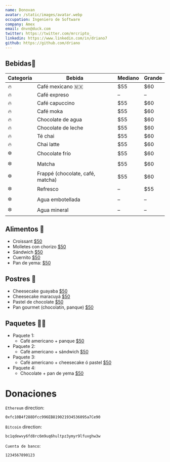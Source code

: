 ```yaml
---
name: Donovan
avatar: /static/images/avatar.webp
occupation: Ingeniero de Software
company: Amex
email: dnvn@duck.com
twitter: https://twitter.com/mrcripto_
linkedin: https://www.linkedin.com/in/driano7
github: https://github.com/driano
---
```


## Bebidas🧋

<table>
  <thead>
    <tr>
      <th>Categoría</th>
      <th>Bebida</th>
      <th>Mediano</th>
      <th>Grande</th>
    </tr>
  </thead>
  <tbody>
    <tr>
      <td>🔥</td>
      <td>Café mexicano 🇲🇽</td>
      <td>$55</td>
      <td>$60</td>
    </tr>
    <tr>
      <td>🔥</td>
      <td>Café expreso</td>
      <td>–</td>
      <td>–</td>
    </tr>
    <tr>
      <td>🔥</td>
      <td>Café capuccino</td>
      <td>$55</td>
      <td>$60</td>
    </tr>
    <tr>
      <td>🔥</td>
      <td>Café moka</td>
      <td>$55</td>
      <td>$60</td>
    </tr>
    <tr>
      <td>🔥</td>
      <td>Chocolate de agua</td>
      <td>$55</td>
      <td>$60</td>
    </tr>
    <tr>
      <td>🔥</td>
      <td>Chocolate de leche</td>
      <td>$55</td>
      <td>$60</td>
    </tr>
    <tr>
      <td>🔥</td>
      <td>Té chai</td>
      <td>$55</td>
      <td>$60</td>
    </tr>
    <tr>
      <td>🔥</td>
      <td>Chai latte</td>
      <td>$55</td>
      <td>$60</td>
    </tr>
    <tr>
      <td>❄️</td>
      <td>Chocolate frío</td>
      <td>$55</td>
      <td>$60</td>
    </tr>
    <tr>
      <td>❄️</td>
      <td>Matcha</td>
      <td>$55</td>
      <td>$60</td>
    </tr>
    <tr>
      <td>❄️</td>
      <td>Frappé (chocolate, café, matcha)</td>
      <td>$55</td>
      <td>$60</td>
    </tr>
    <tr>
      <td>❄️</td>
      <td>Refresco</td>
      <td>–</td>
      <td>$55</td>
    </tr>
    <tr>
      <td>❄️</td>
      <td>Agua embotellada</td>
      <td>–</td>
      <td>–</td>
    </tr>
    <tr>
      <td>❄️</td>
      <td>Agua mineral</td>
      <td>–</td>
      <td>–</td>
    </tr>
  </tbody>
</table>

## Alimentos 🥪

<ul>
  <li>
    Croissant <u>$50</u>
  </li>
  <li>
    Molletes con chorizo <u>$50</u>
  </li>
  <li>
    Sándwich <u>$50</u>
  </li>
  <li>
    Cuernito <u>$50</u>
  </li>
  <li>
    Pan de yema: <u>$50</u>
  </li>
</ul>

## Postres 🍰

<ul>
  <li>
    Cheesecake guayaba <u>$50</u>
  </li>
  <li>
    Cheesecake maracuyá <u>$50</u>
  </li>
  <li>
    Pastel de chocolate <u>$50</u>
  </li>
  <li>
    Pan gourmet (chocolatín, panque) <u>$50</u>
  </li>
</ul>

## Paquetes 🧋🍰

<ul>
  <li>
    Paquete 1:
    <ul>
      <li>
        Café americano + panque <u>$50</u>
      </li>
    </ul>
  </li>
  <li>
    Paquete 2:
    <ul>
      <li>
        Café americano + sándwich <u>$50</u>
      </li>
    </ul>
  </li>
  <li>
    Paquete 3:
    <ul>
      <li>
        Café americano + cheesecake ó pastel <u>$50</u>
      </li>
    </ul>
  </li>
  <li>
    Paquete 4:
    <ul>
      <li>
        Chocolate + pan de yema <u>$50</u>
      </li>
    </ul>
  </li>
</ul>

# Donaciones

`Ethereum` direction:

```bash
0xfc10B4f288Dfcc996EB819021934536095a7Ce90
```

`Bitcoin` direction:

```bash
bc1qdewvy6fd8rc6m9uq6hultpz3ymyr9lfuxghw3w
```

`Cuenta de banco`:

```bash
1234567890123
```
